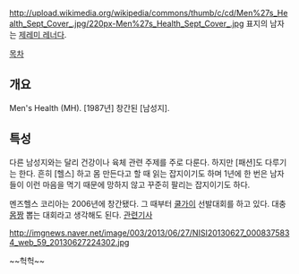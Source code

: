 http://upload.wikimedia.org/wikipedia/commons/thumb/c/cd/Men%27s_Health_Sept_Cover_.jpg/220px-Men%27s_Health_Sept_Cover_.jpg
표지의 남자는 [[제레미 레너]]다.

[[목차]]
== 개요 ==
Men's Health (MH). [1987년] 창간된 [남성지]. 
== 특성 ==
다른 남성지와는 달리 건강이나 육체 관련 주제를 주로 다룬다. 하지만 [패션]도 다루기는 한다. 흔히 [헬스] 하고 몸 만든다고 할 때 읽는 잡지이기도 하며 1년에 한 번은 남자들이 이런 마음을 먹기 때문에 망하지 않고 꾸준히 팔리는 잡지이기도 하다.

멘즈헬스 코리아는 2006년에 창간됐다. 그 때부터 [[쿨가이]] 선발대회를 하고 있다. 대충 [[몸짱]] 뽑는 대회라고 생각해도 된다. [http://news.naver.com/main/read.nhn?mode=LSD&mid=sec&sid1=103&oid=003&aid=0005232665 관련기사]

http://imgnews.naver.net/image/003/2013/06/27/NISI20130627_0008375834_web_59_20130627224302.jpg

~~헉헉~~
